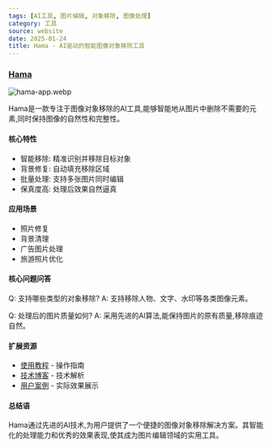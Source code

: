 ```yaml
---
tags: [AI工具, 图片编辑, 对象移除, 图像处理]
category: 工具
source: website
date: 2025-01-24
title: Hama - AI驱动的智能图像对象移除工具
---
```


### [Hama](https://www.hama.app/)

![hama-app.webp](https://img.mengpeng.tech/i/2025/02/07/67a598b45ba49.webp)

Hama是一款专注于图像对象移除的AI工具,能够智能地从图片中删除不需要的元素,同时保持图像的自然性和完整性。

#### 核心特性

- 智能移除: 精准识别并移除目标对象
- 背景修复: 自动填充移除区域
- 批量处理: 支持多张图片同时编辑
- 保真度高: 处理后效果自然逼真

#### 应用场景

- 照片修复
- 背景清理
- 广告图片处理
- 旅游照片优化

#### 核心问题问答

Q: 支持哪些类型的对象移除?
A: 支持移除人物、文字、水印等各类图像元素。

Q: 处理后的图片质量如何?
A: 采用先进的AI算法,能保持图片的原有质量,移除痕迹自然。

#### 扩展资源

- [使用教程](https://www.hama.app/tutorial) - 操作指南
- [技术博客](https://www.hama.app/blog) - 技术解析
- [用户案例](https://www.hama.app/showcase) - 实际效果展示

#### 总结语

Hama通过先进的AI技术,为用户提供了一个便捷的图像对象移除解决方案。其智能化的处理能力和优秀的效果表现,使其成为图片编辑领域的实用工具。 
